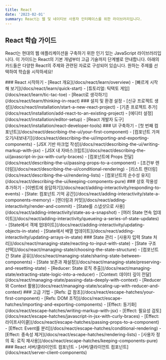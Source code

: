 ```yaml
---
title: React
date: '2023-02-01'
summary: React는 웹 및 네이티브 사용자 인터페이스를 위한 라이브러리입니다.
---
```


## React 학습 가이드

React는 현대의 웹 애플리케이션을 구축하기 위한 인기 있는 JavaScript 라이브러리입니다. 이 가이드는 React의 기본 개념부터 고급 기술까지 단계별로 안내합니다. 아래의 카드들은 다양한 React의 주제와 관련된 자료로 구성되어 있습니다. 원하는 주제를 선택하여 학습을 시작하세요!

<div className="grid grid-cols-1 sm:grid-cols-2 gap-4">

<Card>
### React 시작하기
- [React 개요](/docs/react/learn/overview)
- [빠르게 시작해 보기](/docs/react/learn/quick-start)
- [튜토리얼: 틱택토 게임](/docs/react/learn/tic-tac-toe)
- [React로 생각하기](/docs/react/learn/thinking-in-react)
</Card>

<Card>
### 설치 및 환경 설정
- [신규 프로젝트 생성](/docs/react/installation/start-a-new-react-project)
- [기존 프로젝트 추가](/docs/react/installation/add-react-to-an-existing-project)
- [에디터 설정](/docs/react/installation/editor-setup)
- [React 개발자 도구](/docs/react/installation/react-developer-tools)
</Card>

<Card>
### UI 구축하기
- [첫 번째 컴포넌트](/docs/react/describing-the-ui/your-first-component)
- [컴포넌트 가져오기/내보내기](/docs/react/describing-the-ui/importing-and-exporting-components)
- [JSX 기반 마크업 작성](/docs/react/describing-the-ui/writing-markup-with-jsx)
- [JSX 내 자바스크립트](/docs/react/describing-the-ui/javascript-in-jsx-with-curly-braces)
- [컴포넌트에 Props 전달](/docs/react/describing-the-ui/passing-props-to-a-component)
- [조건부 렌더링](/docs/react/describing-the-ui/conditional-rendering)
- [리스트 렌더링](/docs/react/describing-the-ui/rendering-lists)
- [컴포넌트의 순수성 유지](/docs/react/describing-the-ui/keeping-components-pure)
</Card>

<Card>
### 상호 작용성 추가하기
- [이벤트에 응답하기](/docs/react/adding-interactivity/responding-to-events)
- [State: 컴포넌트 기억 공간](/docs/react/adding-interactivity/state-a-components-memory)
- [렌더링과 커밋](/docs/react/adding-interactivity/render-and-commit)
- [State를 스냅샷으로 사용](/docs/react/adding-interactivity/state-as-a-snapshot)
- [여러 State 연속 업데이트](/docs/react/adding-interactivity/queueing-a-series-of-state-updates)
- [State에서 객체 업데이트](/docs/react/adding-interactivity/updating-objects-in-state)
- [State에서 배열 업데이트](/docs/react/adding-interactivity/updating-arrays-in-state)
</Card>

<Card>
### State 관리
- [사용자 입력 State 처리](/docs/react/managing-state/reacting-to-input-with-state)
- [State 구조 선택](/docs/react/managing-state/choosing-the-state-structure)
- [컴포넌트간 State 공유](/docs/react/managing-state/sharing-state-between-components)
- [State 보존과 재설정](/docs/react/managing-state/preserving-and-resetting-state)
- [Reducer: State 로직 추출](/docs/react/managing-state/extracting-state-logic-into-a-reducer)
- [Context: 데이터 깊이 전달](/docs/react/managing-state/passing-data-deeply-with-context)
- [Reducer와 Context 활용](/docs/react/managing-state/scaling-up-with-reducer-and-context)
</Card>

<Card>
### 고급 기법
- [Refs: 값 참조](/docs/react/escape-hatches/your-first-component)
- [Refs: DOM 조작](/docs/react/escape-hatches/importing-and-exporting-components)
- [Effect: 동기화](/docs/react/escape-hatches/writing-markup-with-jsx)
- [Effect: 필요성 검토](/docs/react/escape-hatches/javascript-in-jsx-with-curly-braces)
- [Effect: 라이프사이클](/docs/react/escape-hatches/passing-props-to-a-component)
- [Effect: Event를 분리](/docs/react/escape-hatches/conditional-rendering)
- [Effect: 종속성 제거](/docs/react/escape-hatches/rendering-lists)
- [사용자 정의 훅: 로직 재사용](/docs/react/escape-hatches/keeping-components-pure)
</Card>

<Card>
### React 서버/클라이언트 컴포넌트
- [서버/클라이언트 컴포넌트](/docs/react/server-client-components)
</Card>
</div>